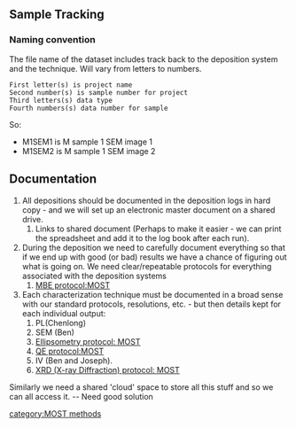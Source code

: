 {{MOST}}

==Sample Tracking==

=== Naming convention===
The file name of the dataset includes track back to the deposition system and the technique. Will vary from letters to numbers.
 First letter(s) is project name
 Second number(s) is sample number for project
 Third letters(s) data type
 Fourth numbers(s) data number for sample
So:
* M1SEM1 is M sample 1 SEM image 1
* M1SEM2 is M sample 1 SEM image 2

== Documentation ==
# All depositions should be documented in the deposition logs in hard copy - and we will set up an electronic master document on a shared drive.
## Links to shared document (Perhaps to make it easier - we can print the spreadsheet and add it to the log book after each run).
# During the deposition we need to carefully document everything so that if we end up with good (or bad) results we have a chance of figuring out what is going on. We need clear/repeatable protocols for everything associated with the deposition systems
##[[MBE protocol:MOST]]
# Each characterization technique must be documented in a broad sense with our standard protocols, resolutions, etc.  - but then details kept for each individual output:
## PL(Chenlong)
## SEM (Ben)
## [[Ellipsometry protocol: MOST]]
## [[QE protocol:MOST]]
## IV (Ben and Joseph).
## [[XRD (X-ray Diffraction) protocol: MOST]]

Similarly we need a shared 'cloud' space to store all this stuff and so we can all access it. -- Need good solution









[[category:MOST methods]]